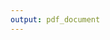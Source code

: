 ```yaml
---
output: pdf_document
---
```


\vspace{17cm}

\large
\begin{flushright}
\itshape{Spazio per dedica}
\end{flushright}

